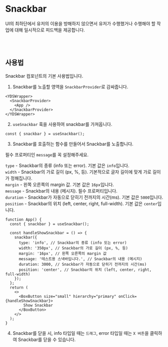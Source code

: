 
<Meta of={SnackbarStories} />

# Snackbar

UI의 최하단에서 유저의 이용을 방해하지 않으면서 유저가 수행했거나 수행해야 할 작업에 대해 일시적으로 피드백을 제공합니다.

<Canvas of={SnackbarStories.Test} />
<Controls />

<br />
<br />

## 사용법

Snackbar 컴포넌트의 기본 사용법입니다.

1. Snackbar를 노출할 영역을 `SnackbarProvider`로 감싸줍니다.

```tsx
<YDSWrapper>
  <SnackbarProvider>
    <App />
  </SnackbarProvider>
</YDSWrapper>
```

2. `useSnackbar` 훅을 사용하여 snackbar를 가져옵니다.

```tsx
const { snackbar } = useSnackbar();
```

3. Snackbar를 호출하는 함수를 만들어서 Snackbar를 노출합니다.

필수 프로퍼티인 `message`를 꼭 설정해주세요.

`type` - Snackbar의 종류 (info 또는 error). 기본 값은 `info`입니다. <br />
`width` - Snackbar의 가로 길이 (px, %, 등). 기본적으로 글자 길이에 맞게 가로 길이가 정해집니다. <br />
`margin` - 왼쪽 오른쪽의 margin 값. 기본 값은 `16px`입니다. <br />
`message` - Snackbar의 내용 (메시지). 필수 프로퍼티입니다. <br />
`duration` - Snackbar가 자동으로 닫히기 전까지의 시간(ms). 기본 값은 `5000`입니다. <br />
`position` - Snackbar의 위치 (left, center, right, full-width). 기본 값은 `center`입니다.

```tsx
function App() {
  const { snackbar } = useSnackbar();

  const handleShowSnackbar = () => {
    snackbar({
      type: 'info', // Snackbar의 종류 (info 또는 error)
      width: '350px', // Snackbar의 가로 길이 (px, %, 등)
      margin: '16px', // 왼쪽 오른쪽의 margin 값
      message: '테스트용 스낵바입니다.', // Snackbar의 내용 (메시지)
      duration: 3000, // Snackbar가 자동으로 닫히기 전까지의 시간(ms)
      position: 'center', // Snackbar의 위치 (left, center, right, full-width)
    });
  };
  return (
    <>
      <BoxButton size="small" hierarchy="primary" onClick={handleShowSnackbar}>
        Show Snackbar
      </BoxButton>
    </>
  );
}
```

4. Snackbar를 닫을 시, info 타입일 때는 `드래그`, error 타입일 때는 `X 버튼`을 클릭하여 Snackbar를 닫을 수 있습니다.

<Canvas of={SnackbarStories.CloseTest} />
